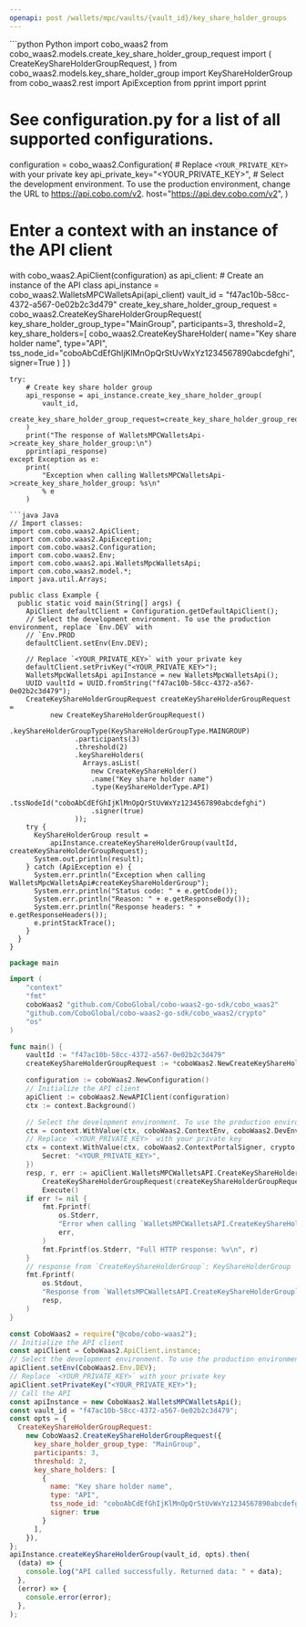```yaml
---
openapi: post /wallets/mpc/vaults/{vault_id}/key_share_holder_groups
---
```


<RequestExample>
```python Python
import cobo_waas2
from cobo_waas2.models.create_key_share_holder_group_request import (
    CreateKeyShareHolderGroupRequest,
)
from cobo_waas2.models.key_share_holder_group import KeyShareHolderGroup
from cobo_waas2.rest import ApiException
from pprint import pprint

# See configuration.py for a list of all supported configurations.
configuration = cobo_waas2.Configuration(
    # Replace `<YOUR_PRIVATE_KEY>` with your private key
    api_private_key="<YOUR_PRIVATE_KEY>",
    # Select the development environment. To use the production environment, change the URL to https://api.cobo.com/v2.
    host="https://api.dev.cobo.com/v2",
)
# Enter a context with an instance of the API client
with cobo_waas2.ApiClient(configuration) as api_client:
    # Create an instance of the API class
    api_instance = cobo_waas2.WalletsMPCWalletsApi(api_client)
    vault_id = "f47ac10b-58cc-4372-a567-0e02b2c3d479"
    create_key_share_holder_group_request = cobo_waas2.CreateKeyShareHolderGroupRequest(
        key_share_holder_group_type="MainGroup",
        participants=3,
        threshold=2,
        key_share_holders=[
            cobo_waas2.CreateKeyShareHolder(
                name="Key share holder name",
                type="API",
                tss_node_id="coboAbCdEfGhIjKlMnOpQrStUvWxYz1234567890abcdefghi",
                signer=True
            )
        ]
    )

    try:
        # Create key share holder group
        api_response = api_instance.create_key_share_holder_group(
            vault_id,
            create_key_share_holder_group_request=create_key_share_holder_group_request,
        )
        print("The response of WalletsMPCWalletsApi->create_key_share_holder_group:\n")
        pprint(api_response)
    except Exception as e:
        print(
            "Exception when calling WalletsMPCWalletsApi->create_key_share_holder_group: %s\n"
            % e
        )

```
```java Java
// Import classes:
import com.cobo.waas2.ApiClient;
import com.cobo.waas2.ApiException;
import com.cobo.waas2.Configuration;
import com.cobo.waas2.Env;
import com.cobo.waas2.api.WalletsMpcWalletsApi;
import com.cobo.waas2.model.*;
import java.util.Arrays;

public class Example {
  public static void main(String[] args) {
    ApiClient defaultClient = Configuration.getDefaultApiClient();
    // Select the development environment. To use the production environment, replace `Env.DEV` with
    // `Env.PROD
    defaultClient.setEnv(Env.DEV);

    // Replace `<YOUR_PRIVATE_KEY>` with your private key
    defaultClient.setPrivKey("<YOUR_PRIVATE_KEY>");
    WalletsMpcWalletsApi apiInstance = new WalletsMpcWalletsApi();
    UUID vaultId = UUID.fromString("f47ac10b-58cc-4372-a567-0e02b2c3d479");
    CreateKeyShareHolderGroupRequest createKeyShareHolderGroupRequest =
          new CreateKeyShareHolderGroupRequest()
                .keyShareHolderGroupType(KeyShareHolderGroupType.MAINGROUP)
                .participants(3)
                .threshold(2)
                .keyShareHolders(
                  Arrays.asList(
                    new CreateKeyShareHolder()
                    .name("Key share holder name")
                    .type(KeyShareHolderType.API)
                    .tssNodeId("coboAbCdEfGhIjKlMnOpQrStUvWxYz1234567890abcdefghi")
                    .signer(true)
                ));
    try {
      KeyShareHolderGroup result =
          apiInstance.createKeyShareHolderGroup(vaultId, createKeyShareHolderGroupRequest);
      System.out.println(result);
    } catch (ApiException e) {
      System.err.println("Exception when calling WalletsMpcWalletsApi#createKeyShareHolderGroup");
      System.err.println("Status code: " + e.getCode());
      System.err.println("Reason: " + e.getResponseBody());
      System.err.println("Response headers: " + e.getResponseHeaders());
      e.printStackTrace();
    }
  }
}

```
```go Go
package main

import (
	"context"
	"fmt"
	coboWaas2 "github.com/CoboGlobal/cobo-waas2-go-sdk/cobo_waas2"
	"github.com/CoboGlobal/cobo-waas2-go-sdk/cobo_waas2/crypto"
	"os"
)

func main() {
	vaultId := "f47ac10b-58cc-4372-a567-0e02b2c3d479"
	createKeyShareHolderGroupRequest := *coboWaas2.NewCreateKeyShareHolderGroupRequest(coboWaas2.KeyShareHolderGroupType("MainGroup"), int32(3), int32(2), []coboWaas2.CreateKeyShareHolder{*coboWaas2.NewCreateKeyShareHolder()})

	configuration := coboWaas2.NewConfiguration()
	// Initialize the API client
	apiClient := coboWaas2.NewAPIClient(configuration)
	ctx := context.Background()

	// Select the development environment. To use the production environment, replace coboWaas2.DevEnv with coboWaas2.ProdEnv
	ctx = context.WithValue(ctx, coboWaas2.ContextEnv, coboWaas2.DevEnv)
	// Replace `<YOUR_PRIVATE_KEY>` with your private key
	ctx = context.WithValue(ctx, coboWaas2.ContextPortalSigner, crypto.Ed25519Signer{
		Secret: "<YOUR_PRIVATE_KEY>",
	})
	resp, r, err := apiClient.WalletsMPCWalletsAPI.CreateKeyShareHolderGroup(ctx, vaultId).
		CreateKeyShareHolderGroupRequest(createKeyShareHolderGroupRequest).
		Execute()
	if err != nil {
		fmt.Fprintf(
			os.Stderr,
			"Error when calling `WalletsMPCWalletsAPI.CreateKeyShareHolderGroup``: %v\n",
			err,
		)
		fmt.Fprintf(os.Stderr, "Full HTTP response: %v\n", r)
	}
	// response from `CreateKeyShareHolderGroup`: KeyShareHolderGroup
	fmt.Fprintf(
		os.Stdout,
		"Response from `WalletsMPCWalletsAPI.CreateKeyShareHolderGroup`: %v\n",
		resp,
	)
}

```
```javascript JavaScript
const CoboWaas2 = require("@cobo/cobo-waas2");
// Initialize the API client
const apiClient = CoboWaas2.ApiClient.instance;
// Select the development environment. To use the production environment, replace `Env.DEV` with `Env.PROD`
apiClient.setEnv(CoboWaas2.Env.DEV);
// Replace `<YOUR_PRIVATE_KEY>` with your private key
apiClient.setPrivateKey("<YOUR_PRIVATE_KEY>");
// Call the API
const apiInstance = new CoboWaas2.WalletsMPCWalletsApi();
const vault_id = "f47ac10b-58cc-4372-a567-0e02b2c3d479";
const opts = {
  CreateKeyShareHolderGroupRequest:
    new CoboWaas2.CreateKeyShareHolderGroupRequest({
      key_share_holder_group_type: "MainGroup",
      participants: 3,
      threshold: 2,
      key_share_holders: [
        {
          name: "Key share holder name",
          type: "API",
          tss_node_id: "coboAbCdEfGhIjKlMnOpQrStUvWxYz1234567890abcdefghi",
          signer: true
        }
      ],
    }),
};
apiInstance.createKeyShareHolderGroup(vault_id, opts).then(
  (data) => {
    console.log("API called successfully. Returned data: " + data);
  },
  (error) => {
    console.error(error);
  },
);

```
</RequestExample>